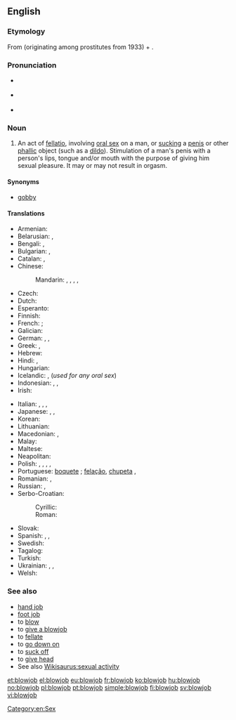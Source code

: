 ==English==
{{wikipedia}}

===Etymology===
From {{term|blow|blow off|to fellate}} (originating among prostitutes from 1933) + {{term|job}}.

===Pronunciation===
* {{a|UK}} {{IPA|/ˈbləʊdʒɒb/|lang=en}}
* {{a|US}} {{IPA|/ˈbloʊdʒɑb/|lang=en}}
* {{audio|en-us-blowjob.ogg|Audio (US)|lang=en}}

===Noun===
{{en-noun}}

# {{context|sex|slang|lang=en}} An act of [[fellatio]], involving [[oral sex]] on a man, or [[suck]]ing a [[penis]] or other [[phallic]] object (such as a [[dildo]]). Stimulation of a man's penis with a person's lips, tongue and/or mouth with the purpose of giving him sexual pleasure. It may or may not result in orgasm.

====Synonyms====
* [[gobby]] {{qualifier|Australia, New Zealand, slang}}

====Translations====
{{trans-top|the act of fellatio}}
* Armenian: {{t|hy|մինետ|tr=minet}}
* Belarusian: {{t|be|мінет|m|tr=minjét|sc=Cyrl}}, {{t|be|адсос|m|tr=adsós|sc=Cyrl}}
* Bengali: {{t|bn|ব্লোজব|tr=blojôb|sc=Beng}}, {{t|bn|ব্লো-জব|tr=blo-jôb|sc=Beng}}
* Bulgarian: {{t+|bg|свирка|f|tr=svirka}}, {{t|bg|минет|m|tr=minét}}
* Catalan: {{t+|ca|francès|m}}, {{t|ca|mamada|f}}
* Chinese:
*: Mandarin: {{t+|cmn|口交|tr=kǒujiāo|sc=Hani}}, {{t|cmn|吹功|tr=chuī​gōng|sc=Hani}}, {{t|cmn|吹簫|sc=Hani}}, {{t+|cmn|吹箫|tr=chuīxiāo|sc=Hani}}, {{t+|cmn|口淫|tr=kǒuyín|sc=Hani}}
* Czech: {{t|cs|kuřba|f}}
* Dutch: {{t|nl|pijpbeurt}}
* Esperanto: {{t|eo|kaclekado}}
* Finnish: {{t|fi|suihinotto}}
* French: {{t+|fr|fellation|f}}; {{t+|fr|pipe|f}}
* Galician: {{t|gl|mamada|f}}
* German: {{t+|de|Blasen|n}}, {{t|de|Sex auf Französisch|m}}, {{t+|de|Blowjob|m}}
* Greek: {{t+|el|πίπα|f|tr=pípa}}, {{t+|el|τσιμπούκι|tr=tsimpoύki}}
* Hebrew: {{t+|he|מציצה|tr=mtsitsa}}
* Hindi: {{t|hi|शिश्न चूषण|tr=śiśna cūṣaṇ|sc=Deva}}, {{t|hi|मुख-मैथुन|tr=mukha-maithuna|sc=Deva}}
* Hungarian: {{t+|hu|leszopás}}
* Icelandic: {{t|is|tott|n}}, {{t|is|munnmök|n-p}} (''used for any oral sex'')
* Indonesian: {{t|id|fellatio|m}}, {{t|id|blowjob}}, {{t|id|sepong}}
* Irish: {{t|ga|jab diúlta|m}}
{{trans-mid}}
* Italian: {{t+|it|pompino|m}}, {{t+|it|pompa|f}}, {{t+|it|bocchino|m}}, {{t+|it|fellatio|f}}
* Japanese: {{t+|ja|尺八|tr=しゃくはち, shakuhachi}}, {{t|ja|しゃくはち|tr=shakuhachi}}, {{t|ja|フェラ|tr=fera|sc=Jpan}}
* Korean: {{t|ko|구강성교|tr=gugang seong-gyo|sc=Kore}}
* Lithuanian: {{t|lt|čiulpimas|m}}
* Macedonian: {{t|mk|пушење|tr=púšenje}}, {{t|mk|дудлање|n|tr=dúdlanje}}
* Malay: {{t|ms|fellatio|m}}
* Maltese: {{t|mt|irdiegħ}}
* Neapolitan: {{t|nap|bucchino|m}}
* Polish: {{t|pl|ssanie pały|n}} {{qualifier|vulgar}}, {{t|pl|ssanie fiuta|n}} {{qualifier|vulgar}}, {{t|pl|ssanie chuja|n}} {{qualifier|vulgar}}, {{t|pl|obciąganie|n}}, {{t|pl|robienie loda}}
* Portuguese: [[boquete]] {{g|m}}; [[felação]], [[chupeta]] {{g|f}},  {{t|pt|chupada|f}}
* Romanian: {{t|ro|muie|f}}, {{t|ro|mumu|n}}
* Russian: {{t+|ru|минет|m|tr=minét}}, {{t+|ru|отсос|m|tr=otsós}}
* Serbo-Croatian:
*: Cyrillic: {{t|sh|пушење|n|sc=Cyrl}}
*: Roman: {{t|sh|pušenje|n}}
* Slovak: {{qualifier|slang, vulgar}} {{t|sk|fajka|f}}
* Spanish: {{t+|es|francés|m}}, {{t+|es|mamada|f}}, {{t+|es|pete|m}}
* Swedish: {{t+|sv|avsugning|c}}
* Tagalog: {{t|tl|tsupa}}
* Turkish: {{t+|tr|sakso}}
* Ukrainian: {{t|uk|мінєт|m|tr=minjét|sc=Cyrl}}, {{t|uk|мінет|m|tr=minét|sc=Cyrl}}, {{t|uk|відсос|m|tr=vidsós|sc=Cyrl}}
* Welsh: {{t|cy|calsugno|m}}
{{trans-bottom}}

===See also===
* [[hand job]]
* [[foot job]]
* to [[blow]]
* to [[give a blowjob]]
* to [[fellate]]
* to [[go down on]]
* to [[suck off]]
* to [[give head]]
* See also [[Wikisaurus:sexual activity]]

[[Category:en:Sex]]

[[et:blowjob]]
[[el:blowjob]]
[[eu:blowjob]]
[[fr:blowjob]]
[[ko:blowjob]]
[[hu:blowjob]]
[[no:blowjob]]
[[pl:blowjob]]
[[pt:blowjob]]
[[simple:blowjob]]
[[fi:blowjob]]
[[sv:blowjob]]
[[vi:blowjob]]